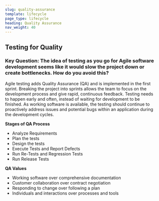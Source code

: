 ```yaml
---
slug: quality-assurance
template: lifecycle
page_type: lifecycle
heading: Quality Assurance
nav_weight: 40
---
```

## Testing for Quality
### Key Question: The idea of testing as you go for Agile software development seems like it would slow the project down or create bottlenecks. How do you avoid this?

Agile testing adds Quality Assurance (QA) and is implemented in the first sprint. Breaking the project into sprints allows the team to focus on the development process and give rapid, continuous feedback. Testing needs to happen early and often, instead of waiting for development to be finished. As working software is available, the testing should continue to proactively address issues and potential bugs within an application during the development cycles.

**Stages of QA Process**

- Analyze Requirements
- Plan the tests
- Design the tests
- Execute Tests and Report Defects
- Run Re-Tests and Regression Tests
- Run Release Tests

**QA Values**

- Working software over comprehensive documentation
- Customer collaboration over contract negotiation
- Responding to change over following a plan
- Individuals and interactions over processes and tools
